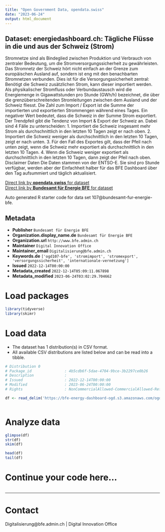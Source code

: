 ```yaml
---
title: "Open Government Data, opendata.swiss"
date: "2023-06-24"
output: html_document
---
```


## Dataset: energiedashboard.ch: Tägliche Flüsse in die und aus der Schweiz (Strom)

Stromnetze sind als Bindeglied zwischen Produktion und Verbrauch von zentraler Bedeutung, um die Stromversorgungssicherheit zu gewährleisten. Das Stromnetz der Schweiz hört nicht einfach an der Grenze zum europäischen Ausland auf, sondern ist eng mit den benachbarten Stromnetzen verbunden. Dies ist für die Versorgungssicherheit zentral: Benötigt die Schweiz zusätzlichen Strom, kann dieser importiert werden. Als physikalischer Stromfluss oder Verbundaustausch wird die Energiemenge in Gigawattstunden pro Stunde (GWh/h) bezeichnet, die über die grenzüberschreitenden Stromleitungen zwischen dem Ausland und der Schweiz fliesst. Die Zahl zum Import / Export ist die Summe der importierten und exportierten Strommengen während eines Tages. Ein negativer Wert bedeutet, dass die Schweiz in der Summe Strom exportiert.  Der Trendpfeil gibt die Tendenz von Import & Export der Schweiz an. Dabei sind 4 Fälle zu unterscheiden: 1. Importiert die Schweiz insgesamt mehr Strom als durchschnittlich in den letzten 10 Tagen zeigt er nach oben. 2. Importiert die Schweiz weniger als durchschnittlich in den letzten 10 Tagen, zeigt er nach unten. 3. Für den Fall des Exportes gilt, dass der Pfeil nach unten zeigt, wenn die Schweiz mehr exportiert als durchschnittlich in den letzten 10 Tagen. 4. Wenn die Schweiz weniger exportiert als durchschnittlich in den letzten 10 Tagen, dann zeigt der Pfeil nach oben. Disclaimer Daten Die Daten stammen von der ENTSO-E. Sie sind pro Stunde verfügbar, werden aber der Einfachheit halber für das BFE Dashboard über den Tag aufsummiert und täglich aktualisiert.

[Direct link by **opendata.swiss** for dataset](https://opendata.swiss/de/dataset/energiedashboard-ch-tagliche-flusse-in-die-und-aus-der-schweiz-strom)<br>
[Direct link by **Bundesamt für Energie BFE** for dataset](https://energiedashboard.ch)

Auto generated R starter code for data set 107@bundesamt-fur-energie-bfe.

## Metadata

- **Publisher** `Bundesamt für Energie BFE`
- **Organization.display_name.de** `Bundesamt für Energie BFE`
- **Organization.url** `http://www.bfe.admin.ch`
- **Maintainer** `Digital Innovation Office`
- **Maintainer_email** `Digitalisierung@bfe.admin.ch`
- **Keywords.de** `['ogd107-bfe', 'stromimport', 'stromexport', 'versorgungssicherheit', 'internationale-vernetzung']`
- **Issued** `2022-12-14T00:00:00`
- **Metadata_created** `2022-12-14T05:09:11.067898`
- **Metadata_modified** `2023-06-24T03:02:29.704662`


# Load packages

```r

library(tidyverse)
library(skimr)

```

# Load data

-   The dataset has 1 distribution(s) in CSV format.
-   All available CSV distributions are listed below and can be read into a tibble.

```r

# Distribution 0
# Package_id               : 4b5cdb6f-5dae-4704-9bce-3b2297ce0b26
# Description              : 
# Issued                   : 2022-12-14T00:00:00
# Modified                 : 2023-06-24T00:00:00
# Rights                   : NonCommercialAllowed-CommercialAllowed-ReferenceRequired

df <- read_delim('https://bfe-energy-dashboard-ogd.s3.amazonaws.com/ogd107_strom_import_export.csv')



```

# Analyze data

```r

glimpse(df)
str(df)
skim(df)

head(df)
tail(df)

```

# Continue your code here...

```r

```

------------------------------------------------------------------------

# Contact

Digitalisierung@bfe.admin.ch | Digital Innovation Office

